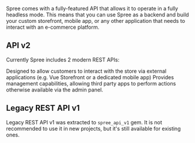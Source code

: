 Spree comes with a fully-featured API that allows it to operate in a fully headless mode. This means that you can use Spree as a backend and build your custom storefront, mobile app, or any other application that needs to interact with an e-commerce platform.

## API v2

Currently Spree includes 2 modern REST APIs:

<CardGroup cols={2}>
  <Card title="Storefront API" href="storefront">
    Designed to allow customers to interact with the store via external applications (e.g. Vue Storefront or a dedicated mobile app)
  </Card>
  <Card title="Platform API" href="platform">
    Provides management capabilities, allowing third party apps to perform actions otherwise available via the admin panel.
  </Card>
</CardGroup>

## Legacy REST API v1

Legacy REST API v1 was extracted to `spree_api_v1` gem. It is not recommended to use it in new projects, but it's still available for existing ones.
